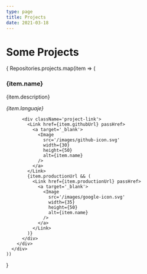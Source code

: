 ```yaml
---
type: page
title: Projects
date: 2021-03-18
---
```



# Some Projects

<div className='project-row'>
  {
    Repositories.projects.map(item => (
      <div className='project-col' key={item.name}>
        <div className='project-card'>
          <h3>
            {item.name}
          </h3>
          <p>
            {item.description}
          </p>
          <i>{item.languaje}</i>

          <div className='project-link'>
            <Link href={item.githubUrl} passHref>
              <a target='_blank'>
                <Image
                  src='/images/github-icon.svg'
                  width={30}
                  height={50}
                  alt={item.name}
                />
              </a>
            </Link>
            {item.productionUrl && (
              <Link href={item.productionUrl} passHref>
                <a target='_blank'>
                  <Image
                    src='/images/google-icon.svg'
                    width={35}
                    height={50}
                    alt={item.name}
                  />
                </a>
              </Link>
            )}
          </div>
        </div>
      </div>
    ))
  }
</div>